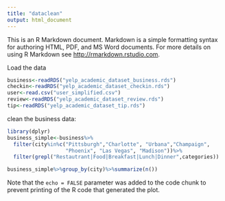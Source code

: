 ```yaml
---
title: "dataclean"
output: html_document
---
```


This is an R Markdown document. Markdown is a simple formatting syntax for authoring HTML, PDF, and MS Word documents. For more details on using R Markdown see <http://rmarkdown.rstudio.com>.

Load the data

```r
business<-readRDS("yelp_academic_dataset_business.rds")
checkin<-readRDS("yelp_academic_dataset_checkin.rds")
user<-read.csv("user_simplified.csv")
review<-readRDS("yelp_academic_dataset_review.rds")
tip<-readRDS("yelp_academic_dataset_tip.rds")
```

clean the business data:

```r
library(dplyr)
business_simple<-business%>%
  filter(city%in%c("Pittsburgh","Charlotte", "Urbana","Champaign",
                   "Phoenix", "Las Vegas", "Madison"))%>%
  filter(grepl("Restautrant|Food|Breakfast|Lunch|Dinner",categories))

business_simple%>%group_by(city)%>%summarize(n())
```

Note that the `echo = FALSE` parameter was added to the code chunk to prevent printing of the R code that generated the plot.

